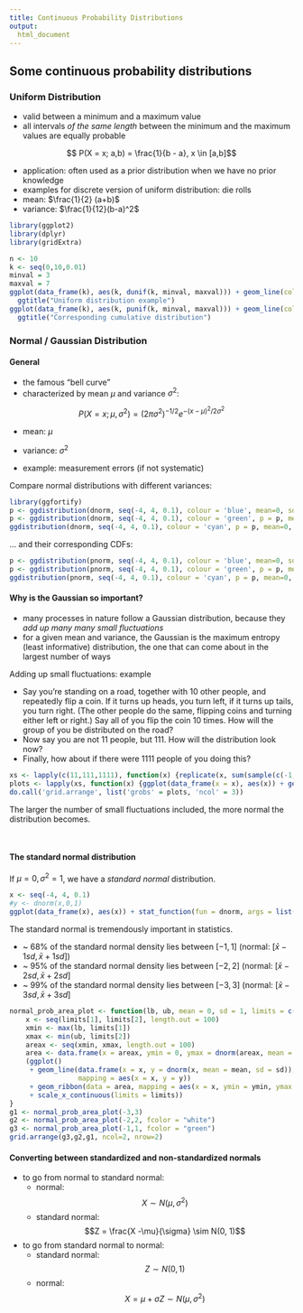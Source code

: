 ```yaml
---  
title: Continuous Probability Distributions
output: 
  html_document
---
```

  
## Some continuous probability distributions


### Uniform Distribution

* valid between a minimum and a maximum value
* all intervals _of the same length_ between the minimum and the maximum values are equally probable

$$ P(X = x; a,b) = \frac{1}{b - a}, x \in [a,b]$$

* application: often used as a prior distribution when we have no prior knowledge
* examples for discrete version of uniform distribution: die rolls
* mean: $\frac{1}{2} (a+b)$
* variance: $\frac{1}{12}(b-a)^2$

```r
library(ggplot2)
library(dplyr)
library(gridExtra)

n <- 10
k <- seq(0,10,0.01)
minval = 3
maxval = 7
ggplot(data_frame(k), aes(k, dunif(k, minval, maxval))) + geom_line(color = "blue") + ylab("p = uniform(3,7)") +
  ggtitle("Uniform distribution example")
ggplot(data_frame(k), aes(k, punif(k, minval, maxval))) + geom_line(color = "blue") + ylab("p = uniform(3,7)") +
  ggtitle("Corresponding cumulative distribution")
```


### Normal / Gaussian Distribution

#### General

* the famous "bell curve"
* characterized by mean $\mu$ and variance $\sigma^2$:

$$ P(X = x; \mu, \sigma^2) = (2\pi \sigma^2)^{-1/2}e^{-(x - \mu)^2/2\sigma^2}$$

* mean: $\mu$
* variance: $\sigma^2$

* example: measurement errors (if not systematic)

Compare normal distributions with different variances:

```r
library(ggfortify)
p <- ggdistribution(dnorm, seq(-4, 4, 0.1), colour = 'blue', mean=0, sd=1)
p <- ggdistribution(dnorm, seq(-4, 4, 0.1), colour = 'green', p = p, mean=0, sd=0.5)
ggdistribution(dnorm, seq(-4, 4, 0.1), colour = 'cyan', p = p, mean=0, sd=2)
```

... and their corresponding CDFs:

```r
p <- ggdistribution(pnorm, seq(-4, 4, 0.1), colour = 'blue', mean=0, sd=1)
p <- ggdistribution(pnorm, seq(-4, 4, 0.1), colour = 'green', p = p, mean=0, sd=0.5)
ggdistribution(pnorm, seq(-4, 4, 0.1), colour = 'cyan', p = p, mean=0, sd=2)
```

#### Why is the Gaussian so important? 

* many processes in nature follow a Gaussian distribution, because they _add up many many small fluctuations_
* for a given mean and variance, the Gaussian is the maximum entropy (least informative) distribution, the one that can come about in the largest number of ways

Adding up small fluctuations: example

* Say you're standing on a road, together with 10 other people, and repeatedly flip a coin. If it turns up heads, you turn left, if it turns up tails, you turn right. (The other people do the same, flipping coins and turning either left or right.) Say all of you flip the coin 10 times. How will the group of you be distributed on the road?
* Now say you are not 11 people, but 111. How will the distribution look now?
* Finally, how about if there were 1111 people of you doing this?

```r
xs <- lapply(c(11,111,1111), function(x) {replicate(x, sum(sample(c(-1,1), 10, replace = TRUE)))})
plots <- lapply(xs, function(x) {ggplot(data_frame(x = x), aes(x)) + geom_histogram(binwidth = 1)})
do.call('grid.arrange', list('grobs' = plots, 'ncol' = 3))
```


The larger the number of small fluctuations included, the more normal the distribution becomes.

&nbsp;

#### The standard normal distribution

If $\mu = 0, \sigma^2 =1$, we have a _standard normal_ distribution.

```r
x <- seq(-4, 4, 0.1)
#y <- dnorm(x,0,1)
ggplot(data_frame(x), aes(x)) + stat_function(fun = dnorm, args = list(mean = 0, sd =1))
```

The standard normal is tremendously important in statistics. 

* ~ 68% of the standard normal density lies between $[- 1, 1]$ (normal: $[\bar{x} - 1 sd, \bar{x} + 1 sd]$)
* ~ 95% of the standard normal density lies between $[- 2, 2]$  (normal: $[\bar{x} - 2 sd, \bar{x} + 2 sd]$
* ~ 99% of the standard normal density lies between $[- 3, 3]$ (normal: $[\bar{x} - 3 sd, \bar{x} + 3 sd]$

```r
normal_prob_area_plot <- function(lb, ub, mean = 0, sd = 1, limits = c(mean - 4 * sd, mean + 4 * sd), fcolor = "blue") {
    x <- seq(limits[1], limits[2], length.out = 100)
    xmin <- max(lb, limits[1])
    xmax <- min(ub, limits[2])
    areax <- seq(xmin, xmax, length.out = 100)
    area <- data.frame(x = areax, ymin = 0, ymax = dnorm(areax, mean = mean, sd = sd))
    (ggplot()
     + geom_line(data.frame(x = x, y = dnorm(x, mean = mean, sd = sd)),
                 mapping = aes(x = x, y = y))
     + geom_ribbon(data = area, mapping = aes(x = x, ymin = ymin, ymax = ymax), fill = fcolor)
     + scale_x_continuous(limits = limits))
}
g1 <- normal_prob_area_plot(-3,3)
g2 <- normal_prob_area_plot(-2,2, fcolor = "white")
g3 <- normal_prob_area_plot(-1,1, fcolor = "green")
grid.arrange(g3,g2,g1, ncol=2, nrow=2)
```


#### Converting between standardized and non-standardized normals

* to go from normal to standard normal:
    + normal: $$X \sim N(\mu,\sigma^2)$$
    + standard normal: $$Z = \frac{X -\mu}{\sigma} \sim N(0, 1)$$

* to go from standard normal to normal:
    + standard normal: $$Z \sim N(0, 1)$$
    + normal: $$X = \mu + \sigma Z \sim N(\mu, \sigma^2)$$



